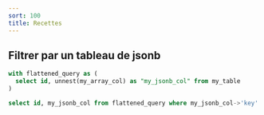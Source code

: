 ```yaml
---
sort: 100
title: Recettes
---
```


## Filtrer par un tableau de jsonb

```sql
with flattened_query as (
  select id, unnest(my_array_col) as "my_jsonb_col" from my_table
)

select id, my_jsonb_col from flattened_query where my_jsonb_col->'key' = 'my value';
```
